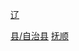 [[Category:抚顺区县|县/自治县]]
[[Category:辽宁省民族自治县|抚顺]]
[[category:中国满族自治县|辽]]

{{catmore|清原满族自治县|辽宁省清原满族自治县}}